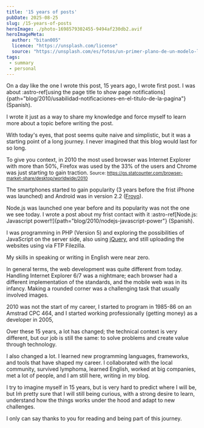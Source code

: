```yaml
---
title: '15 years of posts'
pubDate: 2025-08-25
slug: /15-years-of-posts
heroImage: ./photo-1698579302455-9494af230db2.avif
heroImageMeta:
  author: "bitan005"
  licence: "https://unsplash.com/license"
  source: "https://unsplash.com/es/fotos/un-primer-plano-de-un-modelo-lego-de-un-edificio-3dva77qVGds"
tags:
 - summary
 - personal
---
```


On a day like the one I wrote this post, 15 years ago, I wrote first post. I was about :astro-ref[using the page title to show page notifications]{path="blog/2010/usabilidad-notificaciones-en-el-titulo-de-la-pagina"} (Spanish).

I wrote it just as a way to share my knowledge and force myself to learn more about a topic before writing the post.

With today's eyes, that post seems quite naive and simplistic, but it was a starting point of a long journey. I never imagined that this blog would last for so long. 

To give you context, in 2010 the most used browser was Internet Explorer with more than 50%, Firefox was used by the 33% of the users and Chrome was just starting to gain traction. <small>Source: https://gs.statcounter.com/browser-market-share/desktop/worldwide/2010</small>


The smartphones started to gain popularity (3 years before the frist iPhone was launched) and Android was in version 2.2 ([Froyo](https://en.wikipedia.org/wiki/Android_Froyo)).

Node.js was launched one year before and its popularity was not the one we see today. I wrote a post about my frist contact with it :astro-ref[Node.js: Javascript power!!]{path="blog/2010/nodejs-javascript-power"} (Spanish).

I was programming in PHP (Version 5) and exploring the possibilities of JavaScript on the server side, also using [jQuery](https://jquery.com/), and still uploading the websites using via FTP Filezilla. 

My skills in speaking or writing in English were near zero. 

In general terms, the web development was quite different from today. Handling Internet Explorer 6/7 was a nightmare; each browser had a different implementation of the standards, and the mobile web was in its infancy. Making a rounded corner was a challenging task that usually involved images.

2010 was not the start of my career, I started to program in 1985-86 on an Amstrad CPC 464, and I started working professionally (getting money) as a developer in 2005,

Over these 15 years, a lot has changed; the technical context is very different, but our job is still the same: to solve problems and create value through technology. 

I also changed a lot. I learned new programming languages, frameworks, and tools that have shaped my career. I collaborated with the local community, survived lymphoma, learned English, worked at big companies, met a lot of people, and I am still here, writing in my blog.

I try to imagine myself in 15 years, but is very hard to predict where I will be, but Iḿ pretty sure that I will still being curious, with a strong desire to learn, understand how the things works under the hood and adapt to new challenges.

I only can say thanks to you for reading and being part of this journey.